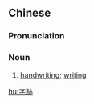{{also|字迹}}
==Chinese==
{{zh-forms|s=字迹}}

===Pronunciation===
{{zh-pron
|m=zì跡
|c=zi6 zik1
|mn=qz:lī-chiak/tp,xm:lī-chek/kh,zz:jī-chek
|cat=n
}}

===Noun===
{{zh-noun}}

# [[handwriting]]; [[writing]]

[[hu:字跡]]